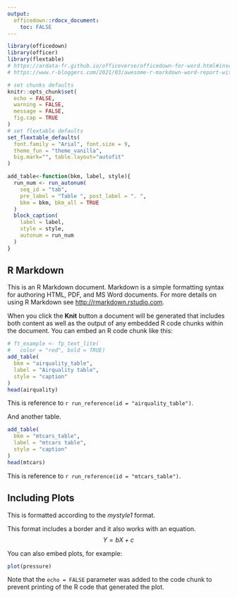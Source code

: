---
output:
  officedown::rdocx_document:
    toc: FALSE
---

```{r setup, include=FALSE}
library(officedown)
library(officer)
library(flextable)
# https://ardata-fr.github.io/officeverse/officedown-for-word.html#insert-sections
# https://www.r-bloggers.com/2021/03/awesome-r-markdown-word-report-with-programmatically-inserted-headings-outputs-and/

# set chunks defaults
knitr::opts_chunk$set(
  echo = FALSE,
  warning = FALSE,
  message = FALSE,
  fig.cap = TRUE
)
# set flextable defaults
set_flextable_defaults(
  font.family = "Arial", font.size = 9, 
  theme_fun = "theme_vanilla",
  big.mark="", table.layout="autofit"
)
```

```{r functions}
add_table<-function(bkm, label, style){
  run_num <- run_autonum(
    seq_id = "tab",
    pre_label = "Table ", post_label = ". ",
    bkm = bkm, bkm_all = TRUE
  )
  block_caption(
    label = label,
    style = style,
    autonum = run_num
  )
}
```


## R Markdown

This is an R Markdown document. Markdown is a simple formatting syntax for authoring HTML, PDF, and MS Word documents. For more details on using R Markdown see <http://rmarkdown.rstudio.com>.

When you click the **Knit** button a document will be generated that includes both content as well as the output of any embedded R code chunks within the document. You can embed an R code chunk like this:

```{r airquality}
# ft_example <- fp_text_lite(
#   color = "red", bold = TRUE)
add_table(
  bkm = "airquality_table",
  label = "Airquality table",
  style = "caption"
)
head(airquality)
```

This is reference to `r run_reference(id = "airquality_table")`.

And another table.

```{r mtcars}
add_table(
  bkm = "mtcars_table",
  label = "mtcars table",
  style = "caption"
)
head(mtcars)
```

This is reference to `r run_reference(id = "mtcars_table")`.

## Including Plots

:::{custom-style="mystyle1"}
This is formatted according to the _mystyle1_ format.
:::

:::{custom-style="mystyle3"}
This format includes a border and it also works with an equation.
$$Y = bX + c$$
:::

You can also embed plots, for example:

```{r pressure}
plot(pressure)
```

Note that the `echo = FALSE` parameter was added to the code chunk to prevent printing of the R code that generated the plot.
